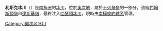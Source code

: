 {{Unreferenced|time=2014-01-24T20:25:54+00:00}}
{{coord|80|5|S|156|50|E|source:GNIS|display=title}}

'''利斯克冰川'''（{{lang-en|Lieske Glacier}}）是[[南極洲|南極洲]]的[[冰川|冰川]]，位於[[奧次地|奧次地]]，屬於[[不列顛嶺|不列顛嶺]]的一部分，流經[[約翰斯頓嶺|約翰斯頓嶺]]和[[達斯基嶺|達斯基嶺]]，最終注入[[哈瑟頓冰川|哈瑟頓冰川]]，現時由[[南極條約體系|南極條約體系]]管理。

{{DEFAULTSORT:Lieske Glacier}}
[[Category:奧次地冰川|Category:奧次地冰川]]


{{OatesLand-geo-stub}}